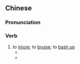 {{also|打伤}}
==Chinese==
{{zh-forms|s=打伤}}

===Pronunciation===
{{zh-pron
|m=dǎshāng
|c=daa2 soeng1
|cat=v
}}

===Verb===
{{zh-verb}}

# to [[injure]]; to [[bruise]]; to [[bash up]]
#* {{zh-x|他 被 一塊 掉 下來 的 磚頭 '''打傷''' 了。|He was '''hurt''' by a falling brick.}}
#* {{zh-x|她 '''打傷''' 了 他 的 手臂。|She '''wounded''' him in the arm.}}